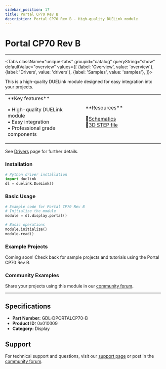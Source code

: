 ```yaml
---
sidebar_position: 17
title: Portal CP70 Rev B
description: Portal CP70 Rev B - High-quality DUELink module
---
```



# Portal CP70 Rev B

<ProductImageSelector 
  partNumber="dportalcp70-b"
  productName="Portal CP70 Rev B"
/>

---

<Tabs className="unique-tabs" groupid="catalog" queryString="show" defaultValue="overview"
  values={[
    {label: 'Overview', value: 'overview'},
    {label: 'Drivers', value: 'drivers'},
    {label: 'Samples', value: 'samples'},
  ]}>

<TabItem value="overview">

This is a high-quality DUELink module designed for easy integration into your projects.

<table><td width='50%'>
**Key features**

• High-quality DUELink module<br/>
• Easy integration<br/>
• Professional grade components<br/>

</td><td width='50%'>
**Resources**
 
📄[Schematics](/sch/dportalcp70-b.pdf)<br/>
🔩[3D STEP file](/3d/dportalcp70-b.step)<br/>

</td></table>

</TabItem>

<TabItem value="drivers">

See [Drivers](../../engine/drivers) page for further details.

### Installation

```python
# Python driver installation
import duelink
dl = duelink.DueLink()
```

### Basic Usage

```python
# Example code for Portal CP70 Rev B
# Initialize the module
module = dl.display.portal()

# Basic operations
module.initialize()
module.read()
```

</TabItem>

<TabItem value="samples">

### Example Projects

Coming soon! Check back for sample projects and tutorials using the Portal CP70 Rev B.

### Community Examples

Share your projects using this module in our [community forum](https://forums.ghielectronics.com).

</TabItem>

</Tabs>

---

## Specifications

- **Part Number:** GDL-DPORTALCP70-B
- **Product ID:** 0x010009
- **Category:** Display

## Support

For technical support and questions, visit our [support page](../../support) or post in the [community forum](https://forums.ghielectronics.com).
